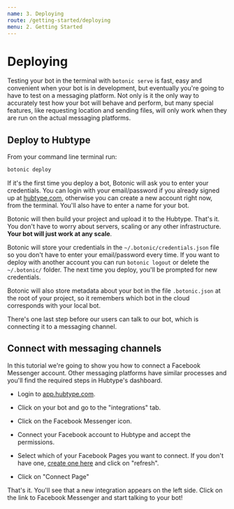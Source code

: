 ```yaml
---
name: 3. Deploying
route: /getting-started/deploying
menu: 2. Getting Started
---
```


# **Deploying**

Testing your bot in the terminal with `botonic serve` is fast, easy and convenient when your bot is in development, but eventually you're going to have to test on a messaging platform. Not only is it the only way to accurately test how your bot will behave and perform, but many special features, like requesting location and sending files, will only work when they are run on the actual messaging platforms.

## Deploy to Hubtype

From your command line terminal run:

```bash
botonic deploy
```

If it's the first time you deploy a bot, Botonic will ask you to enter your credentials. You can login with your email/password if you already signed up at [hubtype.com](https://hubtype.com/), otherwise you can create a new account right now, from the terminal. You'll also have to enter a name for your bot.

Botonic will then build your project and upload it to the Hubtype. That's it. You don't have to worry about servers, scaling or any other infrastructure. **Your bot will just work at any scale**.

Botonic will store your credentials in the `~/.botonic/credentials.json` file so you don't have to enter your email/password every time. If you want to deploy with another account you can run `botonic logout` or delete the `~/.botonic/` folder. The next time you deploy, you'll be prompted for new credentials.

Botonic will also store metadata about your bot in the file `.botonic.json` at the root of your project, so it remembers which bot in the cloud corresponds with your local bot.

There's one last step before our users can talk to our bot, which is connecting it to a messaging channel.

## Connect with messaging channels

In this tutorial we're going to show you how to connect a Facebook Messenger account. Other messaging platforms have similar processes and you'll find the required steps in Hubtype's dashboard.

- Login to [app.hubtype.com](https://app.hubtype.com).

* Click on your bot and go to the "integrations" tab.

- Click on the Facebook Messenger icon.

* Connect your Facebook account to Hubtype and accept the permissions.

- Select which of your Facebook Pages you want to connect. If you don't have one, [create one here](https://www.facebook.com/pages/create/) and click on "refresh".

* Click on "Connect Page"

That's it. You'll see that a new integration appears on the left side. Click on the link to Facebook Messenger and start talking to your bot!